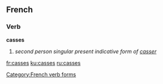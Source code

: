 ==French==
===Verb===
'''casses'''
#''second person singular present indicative form of [[casser]]''

[[Category:French verb forms]]

[[fr:casses]]
[[ku:casses]]
[[ru:casses]]
